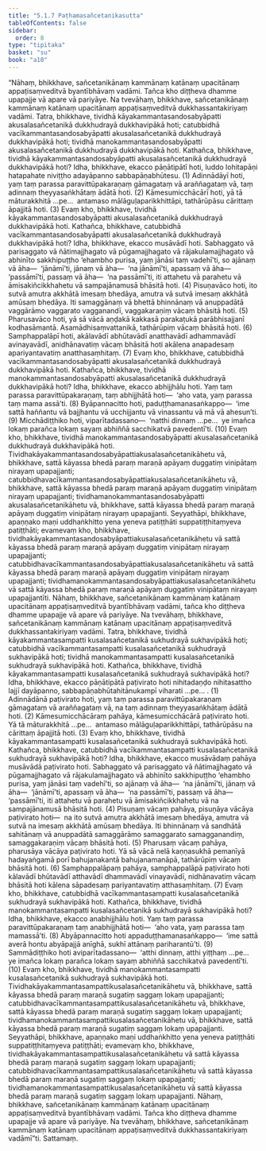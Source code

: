 ```yaml
---
title: "5.1.7 Paṭhamasañcetanikasutta"
tableOfContents: false
sidebar:
  order: 8
type: "tipitaka"
basket: "su"
book: "a10"
---
```



<DynamicBreadcrumb />

<Division number="217" book="a10">

<Paragraph number="1441" book="a10">
“Nāhaṃ, bhikkhave, sañcetanikānaṃ kammānaṃ katānaṃ upacitānaṃ appaṭisaṃveditvā byantībhāvaṃ vadāmi. Tañca kho diṭṭheva dhamme upapajje vā apare vā pariyāye. Na tvevāhaṃ, bhikkhave, sañcetanikānaṃ kammānaṃ katānaṃ upacitānaṃ appaṭisaṃveditvā dukkhassantakiriyaṃ vadāmi.
</Paragraph>

<Paragraph number="1442" book="a10">
Tatra, bhikkhave, tividhā kāyakammantasandosabyāpatti akusalasañcetanikā dukkhudrayā dukkhavipākā hoti; catubbidhā vacīkammantasandosabyāpatti akusalasañcetanikā dukkhudrayā dukkhavipākā hoti; tividhā manokammantasandosabyāpatti akusalasañcetanikā dukkhudrayā dukkhavipākā hoti.
</Paragraph>

<Paragraph number="1443" book="a10">
Kathañca, bhikkhave, tividhā kāyakammantasandosabyāpatti akusalasañcetanikā dukkhudrayā dukkhavipākā hoti? Idha, bhikkhave, ekacco pāṇātipātī hoti, luddo lohitapāṇi hatapahate niviṭṭho adayāpanno sabbapāṇabhūtesu. (1)
</Paragraph>

<Paragraph number="1444" book="a10">
Adinnādāyī hoti, yaṃ taṃ parassa paravittūpakaraṇaṃ gāmagataṃ vā araññagataṃ vā, taṃ adinnaṃ theyyasaṅkhātaṃ ādātā hoti. (2)
</Paragraph>

<Paragraph number="1445" book="a10">
Kāmesumicchācārī hoti, yā tā māturakkhitā …pe…  antamaso mālāguḷaparikkhittāpi, tathārūpāsu cārittaṃ āpajjitā hoti. (3)
</Paragraph>

<Paragraph number="1446" book="a10">
Evaṃ kho, bhikkhave, tividhā kāyakammantasandosabyāpatti akusalasañcetanikā dukkhudrayā dukkhavipākā hoti.
</Paragraph>

<Paragraph number="1447" book="a10">
Kathañca, bhikkhave, catubbidhā vacīkammantasandosabyāpatti akusalasañcetanikā dukkhudrayā dukkhavipākā hoti? Idha, bhikkhave, ekacco musāvādī hoti. Sabhaggato vā parisaggato vā ñātimajjhagato vā pūgamajjhagato vā rājakulamajjhagato vā abhinīto sakkhipuṭṭho ‘ehambho purisa, yaṃ jānāsi taṃ vadehī’ti, so ajānaṃ vā āha—  ‘jānāmī’ti, jānaṃ vā āha—  ‘na jānāmī’ti, apassaṃ vā āha—  ‘passāmī’ti, passaṃ vā āha—  ‘na passāmī’ti, iti attahetu vā parahetu vā āmisakiñcikkhahetu vā sampajānamusā bhāsitā hoti. (4)
</Paragraph>

<Paragraph number="1448" book="a10">
Pisuṇavāco hoti, ito sutvā amutra akkhātā imesaṃ bhedāya, amutra vā sutvā imesaṃ akkhātā amūsaṃ bhedāya. Iti samaggānaṃ vā bhettā bhinnānaṃ vā anuppadātā vaggārāmo vaggarato vagganandī, vaggakaraṇiṃ vācaṃ bhāsitā hoti. (5)
</Paragraph>

<Paragraph number="1449" book="a10">
Pharusavāco hoti, yā sā vācā aṇḍakā kakkasā parakaṭukā parābhisajjanī kodhasāmantā. Asamādhisaṃvattanikā, tathārūpiṃ vācaṃ bhāsitā hoti. (6)
</Paragraph>

<Paragraph number="1450" book="a10">
Samphappalāpī hoti, akālavādī abhūtavādī anatthavādī adhammavādī avinayavādī, anidhānavatiṃ vācaṃ bhāsitā hoti akālena anapadesaṃ apariyantavatiṃ anatthasaṃhitaṃ. (7)
</Paragraph>

<Paragraph number="1451" book="a10">
Evaṃ kho, bhikkhave, catubbidhā vacīkammantasandosabyāpatti akusalasañcetanikā dukkhudrayā dukkhavipākā hoti.
</Paragraph>

<Paragraph number="1452" book="a10">
Kathañca, bhikkhave, tividhā manokammantasandosabyāpatti akusalasañcetanikā dukkhudrayā dukkhavipākā hoti? Idha, bhikkhave, ekacco abhijjhālu hoti. Yaṃ taṃ parassa paravittūpakaraṇaṃ, taṃ abhijjhātā hoti—  ‘aho vata, yaṃ parassa taṃ mama assā’ti. (8)
</Paragraph>

<Paragraph number="1453" book="a10">
Byāpannacitto hoti, paduṭṭhamanasaṅkappo—  ‘ime sattā haññantu vā bajjhantu vā ucchijjantu vā vinassantu vā mā vā ahesun’ti. (9)
</Paragraph>

<Paragraph number="1454" book="a10">
Micchādiṭṭhiko hoti, viparītadassano—  ‘natthi dinnaṃ …pe…  ye imañca lokaṃ parañca lokaṃ sayaṃ abhiññā sacchikatvā pavedentī’ti. (10)
</Paragraph>

<Paragraph number="1455" book="a10">
Evaṃ kho, bhikkhave, tividhā manokammantasandosabyāpatti akusalasañcetanikā dukkhudrayā dukkhavipākā hoti.
</Paragraph>

<Paragraph number="1456" book="a10">
Tividhakāyakammantasandosabyāpattiakusalasañcetanikāhetu vā, bhikkhave, sattā kāyassa bhedā paraṃ maraṇā apāyaṃ duggatiṃ vinipātaṃ nirayaṃ upapajjanti; catubbidhavacīkammantasandosabyāpattiakusalasañcetanikāhetu vā, bhikkhave, sattā kāyassa bhedā paraṃ maraṇā apāyaṃ duggatiṃ vinipātaṃ nirayaṃ upapajjanti; tividhamanokammantasandosabyāpatti akusalasañcetanikāhetu vā, bhikkhave, sattā kāyassa bhedā paraṃ maraṇā apāyaṃ duggatiṃ vinipātaṃ nirayaṃ upapajjanti.
</Paragraph>

<Paragraph number="1457" book="a10">
Seyyathāpi, bhikkhave, apaṇṇako maṇi uddhaṅkhitto yena yeneva patiṭṭhāti suppatiṭṭhitaṃyeva patiṭṭhāti; evamevaṃ kho, bhikkhave, tividhakāyakammantasandosabyāpattiakusalasañcetanikāhetu vā sattā kāyassa bhedā paraṃ maraṇā apāyaṃ duggatiṃ vinipātaṃ nirayaṃ upapajjanti; catubbidhavacīkammantasandosabyāpattiakusalasañcetanikāhetu vā sattā kāyassa bhedā paraṃ maraṇā apāyaṃ duggatiṃ vinipātaṃ nirayaṃ upapajjanti; tividhamanokammantasandosabyāpattiakusalasañcetanikāhetu vā sattā kāyassa bhedā paraṃ maraṇā apāyaṃ duggatiṃ vinipātaṃ nirayaṃ upapajjantīti.
</Paragraph>

<Paragraph number="1458" book="a10">
Nāhaṃ, bhikkhave, sañcetanikānaṃ kammānaṃ katānaṃ upacitānaṃ appaṭisaṃveditvā byantībhāvaṃ vadāmi, tañca kho diṭṭheva dhamme upapajje vā apare vā pariyāye. Na tvevāhaṃ, bhikkhave, sañcetanikānaṃ kammānaṃ katānaṃ upacitānaṃ appaṭisaṃveditvā dukkhassantakiriyaṃ vadāmi.
</Paragraph>

<Paragraph number="1459" book="a10">
Tatra, bhikkhave, tividhā kāyakammantasampatti kusalasañcetanikā sukhudrayā sukhavipākā hoti; catubbidhā vacīkammantasampatti kusalasañcetanikā sukhudrayā sukhavipākā hoti; tividhā manokammantasampatti kusalasañcetanikā sukhudrayā sukhavipākā hoti.
</Paragraph>

<Paragraph number="1460" book="a10">
Kathañca, bhikkhave, tividhā kāyakammantasampatti kusalasañcetanikā sukhudrayā sukhavipākā hoti? Idha, bhikkhave, ekacco pāṇātipātā paṭivirato hoti nihitadaṇḍo nihitasattho lajjī dayāpanno, sabbapāṇabhūtahitānukampī viharati …pe… . (1)
</Paragraph>

<Paragraph number="1461" book="a10">
Adinnādānā paṭivirato hoti, yaṃ taṃ parassa paravittūpakaraṇaṃ gāmagataṃ vā araññagataṃ vā, na taṃ adinnaṃ theyyasaṅkhātaṃ ādātā hoti. (2)
</Paragraph>

<Paragraph number="1462" book="a10">
Kāmesumicchācāraṃ pahāya, kāmesumicchācārā paṭivirato hoti. Yā tā māturakkhitā …pe…  antamaso mālāguḷaparikkhittāpi, tathārūpāsu na cārittaṃ āpajjitā hoti. (3)
</Paragraph>

<Paragraph number="1463" book="a10">
Evaṃ kho, bhikkhave, tividhā kāyakammantasampatti kusalasañcetanikā sukhudrayā sukhavipākā hoti.
</Paragraph>

<Paragraph number="1464" book="a10">
Kathañca, bhikkhave, catubbidhā vacīkammantasampatti kusalasañcetanikā sukhudrayā sukhavipākā hoti? Idha, bhikkhave, ekacco musāvādaṃ pahāya musāvādā paṭivirato hoti. Sabhaggato vā parisaggato vā ñātimajjhagato vā pūgamajjhagato vā rājakulamajjhagato vā abhinīto sakkhipuṭṭho ‘ehambho purisa, yaṃ jānāsi taṃ vadehī’ti, so ajānaṃ vā āha—  ‘na jānāmī’ti, jānaṃ vā āha—  ‘jānāmī’ti, apassaṃ vā āha—  ‘na passāmī’ti, passaṃ vā āha—  ‘passāmī’ti, iti attahetu vā parahetu vā āmisakiñcikkhahetu vā na sampajānamusā bhāsitā hoti. (4)
</Paragraph>

<Paragraph number="1465" book="a10">
Pisuṇaṃ vācaṃ pahāya, pisuṇāya vācāya paṭivirato hoti—  na ito sutvā amutra akkhātā imesaṃ bhedāya, amutra vā sutvā na imesaṃ akkhātā amūsaṃ bhedāya. Iti bhinnānaṃ vā sandhātā sahitānaṃ vā anuppadātā samaggārāmo samaggarato samagganandiṃ, samaggakaraṇiṃ vācaṃ bhāsitā hoti. (5)
</Paragraph>

<Paragraph number="1466" book="a10">
Pharusaṃ vācaṃ pahāya, pharusāya vācāya paṭivirato hoti. Yā sā vācā nelā kaṇṇasukhā pemanīyā hadayaṅgamā porī bahujanakantā bahujanamanāpā, tathārūpiṃ vācaṃ bhāsitā hoti. (6)
</Paragraph>

<Paragraph number="1467" book="a10">
Samphappalāpaṃ pahāya, samphappalāpā paṭivirato hoti kālavādī bhūtavādī atthavādī dhammavādī vinayavādī, nidhānavatiṃ vācaṃ bhāsitā hoti kālena sāpadesaṃ pariyantavatiṃ atthasaṃhitaṃ. (7)
</Paragraph>

<Paragraph number="1468" book="a10">
Evaṃ kho, bhikkhave, catubbidhā vacīkammantasampatti kusalasañcetanikā sukhudrayā sukhavipākā hoti.
</Paragraph>

<Paragraph number="1469" book="a10">
Kathañca, bhikkhave, tividhā manokammantasampatti kusalasañcetanikā sukhudrayā sukhavipākā hoti? Idha, bhikkhave, ekacco anabhijjhālu hoti. Yaṃ taṃ parassa paravittūpakaraṇaṃ taṃ anabhijjhātā hoti—  ‘aho vata, yaṃ parassa taṃ mamassā’ti. (8)
</Paragraph>

<Paragraph number="1470" book="a10">
Abyāpannacitto hoti appaduṭṭhamanasaṅkappo—  ‘ime sattā averā hontu abyāpajjā anīghā, sukhī attānaṃ pariharantū’ti. (9)
</Paragraph>

<Paragraph number="1471" book="a10">
Sammādiṭṭhiko hoti aviparītadassano—  ‘atthi dinnaṃ, atthi yiṭṭhaṃ …pe…  ye imañca lokaṃ parañca lokaṃ sayaṃ abhiññā sacchikatvā pavedentī’ti. (10)
</Paragraph>

<Paragraph number="1472" book="a10">
Evaṃ kho, bhikkhave, tividhā manokammantasampatti kusalasañcetanikā sukhudrayā sukhavipākā hoti.
</Paragraph>

<Paragraph number="1473" book="a10">
Tividhakāyakammantasampattikusalasañcetanikāhetu vā, bhikkhave, sattā kāyassa bhedā paraṃ maraṇā sugatiṃ saggaṃ lokaṃ upapajjanti; catubbidhavacīkammantasampattikusalasañcetanikāhetu vā, bhikkhave, sattā kāyassa bhedā paraṃ maraṇā sugatiṃ saggaṃ lokaṃ upapajjanti; tividhamanokammantasampattikusalasañcetanikāhetu vā, bhikkhave, sattā kāyassa bhedā paraṃ maraṇā sugatiṃ saggaṃ lokaṃ upapajjanti.
</Paragraph>

<Paragraph number="1474" book="a10">
Seyyathāpi, bhikkhave, apaṇṇako maṇi uddhaṅkhitto yena yeneva patiṭṭhāti suppatiṭṭhitaṃyeva patiṭṭhāti; evamevaṃ kho, bhikkhave, tividhakāyakammantasampattikusalasañcetanikāhetu vā sattā kāyassa bhedā paraṃ maraṇā sugatiṃ saggaṃ lokaṃ upapajjanti; catubbidhavacīkammantasampattikusalasañcetanikāhetu vā sattā kāyassa bhedā paraṃ maraṇā sugatiṃ saggaṃ lokaṃ upapajjanti; tividhamanokammantasampattikusalasañcetanikāhetu vā sattā kāyassa bhedā paraṃ maraṇā sugatiṃ saggaṃ lokaṃ upapajjanti. Nāhaṃ, bhikkhave, sañcetanikānaṃ kammānaṃ katānaṃ upacitānaṃ appaṭisaṃveditvā byantībhāvaṃ vadāmi. Tañca kho diṭṭheva dhamme upapajje vā apare vā pariyāye. Na tvevāhaṃ, bhikkhave, sañcetanikānaṃ kammānaṃ katānaṃ upacitānaṃ appaṭisaṃveditvā dukkhassantakiriyaṃ vadāmī”ti. Sattamaṃ.
</Paragraph>
</Division>
